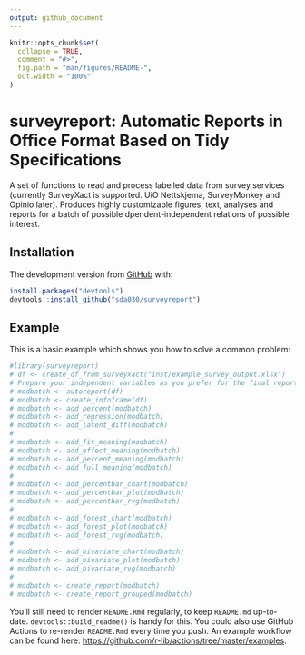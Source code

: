 ```yaml
---
output: github_document
---
```


<!-- README.md is generated from README.Rmd. Please edit that file -->

```r
knitr::opts_chunk$set(
  collapse = TRUE,
  comment = "#>",
  fig.path = "man/figures/README-",
  out.width = "100%"
)
```

# surveyreport: Automatic Reports in Office Format Based on Tidy Specifications
<!-- badges: start -->
<!-- badges: end -->

A set of functions to read and process labelled data from survey services (currently SurveyXact is supported. UiO Nettskjema, SurveyMonkey and Opinio later). Produces highly customizable figures, text, analyses and reports for a batch of possible dpendent-independent relations of possible interest.

## Installation

The development version from [GitHub](https://github.com/) with:

``` r
install.packages("devtools")
devtools::install_github("sda030/surveyreport")
```
## Example

This is a basic example which shows you how to solve a common problem:

```r

#library(surveyreport)
# df <- create_df_from_surveyxact("inst/example_survey_output.xlsx")
# Prepare your independent variables as you prefer for the final report text and graphs with interpretable (lower-case) categories. Use labelled::var_labels, etc
# modbatch <- autoreport(df)
# modbatch <- create_infoframe(df)
# modbatch <- add_percent(modbatch)
# modbatch <- add_regression(modbatch)
# modbatch <- add_latent_diff(modbatch)
# 
# modbatch <- add_fit_meaning(modbatch)
# modbatch <- add_effect_meaning(modbatch)
# modbatch <- add_percent_meaning(modbatch)
# modbatch <- add_full_meaning(modbatch)
# 
# modbatch <- add_percentbar_chart(modbatch)
# modbatch <- add_percentbar_plot(modbatch)
# modbatch <- add_percentbar_rvg(modbatch)
# 
# modbatch <- add_forest_chart(modbatch)
# modbatch <- add_forest_plot(modbatch)
# modbatch <- add_forest_rvg(modbatch)
# 
# modbatch <- add_bivariate_chart(modbatch)
# modbatch <- add_bivariate_plot(modbatch)
# modbatch <- add_bivariate_rvg(modbatch)
# 
# modbatch <- create_report(modbatch)
# modbatch <- create_report_grouped(modbatch)

```


You'll still need to render `README.Rmd` regularly, to keep `README.md` up-to-date. `devtools::build_readme()` is handy for this. You could also use GitHub Actions to re-render `README.Rmd` every time you push. An example workflow can be found here: <https://github.com/r-lib/actions/tree/master/examples>.
